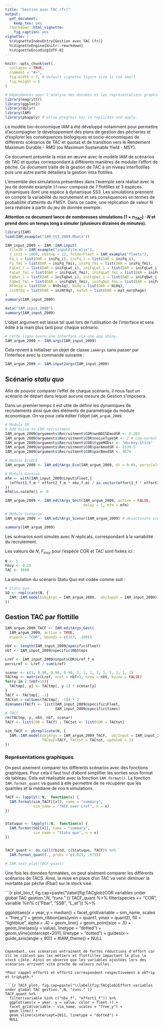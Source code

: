 ```yaml
---
title: "Gestion avec TAC (fr)"
output:
  pdf_document:
    keep_tex: yes
  rmarkdown::html_vignette:
    fig_caption: yes
vignette: |
  %\VignetteIndexEntry{Gestion avec TAC (fr)} 
  %\VignetteEngine{knitr::rmarkdown} 
  %\VignetteEncoding{UTF-8}
---
```


```r
knitr::opts_chunk$set(
  collapse = TRUE,
  comment = "#>",
  fig.width = 7, # default vignette figure size is too small
  fig.height = 5
)
```

```r
# Dépendances pour l'analyse des données et les représentations graphiques.
library(magrittr)
library(ggplot2)
library(dplyr)
library(IAM)
library(pbapply) # allow progress bar in replicate and apply.
```

Le modèle bio-économique IAM a été développé notamment pour permettre d'accompagner le développement des plans de gestion des pêcheries et d'explorer les conséquences biologiques et socio-économiques de différents scénarios de TAC et quotas et de transition vers le Rendement Maximum Durable - RMD (ou Maximum Sustainable Yield - MSY). 

Ce document présente la mise en œuvre avec le modèle IAM de scénarios de TAC et quotas correspondant à différents manières de moduler l'effort de pêche. Ce document traite de la gestion de TAC à un niveau interflotilles puis une autre partie détaillera la gestion intra flotilles.

L'ensemble des simulations présentées dans l'exemple sera réalisé avec le jeu de donnée example `Ifremer` composé de 7 flottilles et 3 espèces dynamiques dont une espèce à dynamique SS3. Les simulations prennent en compte la variabilité du recrutement et ses conséquences en termes de probabilité d'atteinte du FMSY. Dans ce cadre, une réplication de valeur N sera réalisée à partir du jeu de donnée exemple.

**Attention ce document lance de nombreuses simulations $(1 + n_{TAC})\cdot N$ et prend donc un temps long à simuler (plusieurs dizaines de minutes).**


```r
library(IAM)
load(IAM_example("IAM_SS3_2009.RData"))

IAM_input_2009 <- IAM::IAM.input(
  fileIN = IAM_example("inputFile.xlsx"),
  t_init = 2009, nbStep = 12, folderFleet = IAM_example("fleets"),
  Fq_i = list(DAR = iniFq_i), iniFq_i = list(DAR = iniFq_i),
  Fq_fmi = list(DAR = iniFq_fmi), iniFq_fmi = list(DAR = iniFq_fmi),
  FqLwt_i = list(DAR = iniFqLwt_i), iniFqLwt_i = list(DAR = iniFqLwt_i),
  FqLwt_fmi = list(DAR = iniFqLwt_fmi), iniFqLwt_fmi = list(DAR = iniFqLwt_fmi),
  FqDwt_i = list(DAR = iniFqDwt_i), iniFqDwt_i = list(DAR = iniFqDwt_i),
  FqDwt_fmi = list(DAR = iniFqDwt_fmi), iniFqDwt_fmi = list(DAR = iniFqDwt_fmi),
  Nt0s1q = list(DAR = Nt0s1q), Ni0q = list(DAR = Ni0q),
  iniNt0q = list(DAR = iniNt0q), matwt = list(DAR = mat_morphage)
)
summary(IAM_input_2009)
```


```r
data("IAM_input_2009")
summary(IAM_input_2009)
```

L'objet argument est laissé tel quel lors de l'utilisation de l'interface et sera édité à la main plus tard pour chaque scénario.

```r
# Cette ligne ouvre une interface via une app shiny.
IAM_argum_2009 <- IAM.args(IAM_input_2009)
```

Cela revient à initialiser un objet de classe `iamArgs` sans passer par l'interface avec la commande suivante :

```r
IAM_argum_2009 <- IAM.input2args(IAM_input_2009)
```

## Scénario *statu quo*

Afin de pouvoir comparer l'effet de chaque scénario, il nous faut un scénario de départ dans lequel aucune mesure de Gestion s'imposera.

Dans un premier temps il est utile de définir les dynamiques de recrutements ainsi que des éléments de paramétrage du module économique. On va pour cela éditer l'objet `IAM_argum_2009`.

```r
# Module SR
# Add noise to COR recruitment
IAM_argum_2009@arguments$Recruitment$COR$wnNOISEmodSR <- 0.203
IAM_argum_2009@arguments$Recruitment$COR$noiseTypeSR <- 2 # Log-normal
IAM_argum_2009@arguments$Recruitment$COR$typeMODsr <- "Hockey-Stick"
IAM_argum_2009@arguments$Recruitment$COR$parAmodSR <- 2539.5
IAM_argum_2009@arguments$Recruitment$COR$parBmodSR <- 9679

# Module EcoDCF
IAM_argum_2009 <- IAM.editArgs_Eco(IAM_argum_2009, dr = 0.04, perscCalc = 1)

# Module Gestion
mfm <- with(IAM_input_2009@input$Fleet,{
  (effort1_f_m * effort2_f_m * nbv_f_m) / as.vector(effort1_f * effort2_f * nbv_f)
})
mfm[is.na(mfm)] <- 0

IAM_argum_2009 <- IAM.editArgs_Gest(IAM_argum_2009, active = FALSE,
                                    delay = 1, mfm = mfm)

# Module Scenario
IAM_argum_2009 <- IAM.editArgs_Scenar(IAM_argum_2009) # desactivate scenario

summary(IAM_argum_2009)
```

Les scénarios sont simulés avec $N$ réplicats, correspondant à la variabilité du recrutement. 

Les valeurs de $N$, $F_{msy}$ pour l'espèce COR et $TAC$ sont fixées ici :

```r
N <- 5
Fmsy <- 0.26
TAC <- 3600
```

La simulation du scénario Statu Quo est codée comme suit :

```r
# Statu quo
SQ <- replicate(N, {
  IAM::IAM.model(objArgs = IAM_argum_2009,  objInput = IAM_input_2009)
})
```


## Gestion TAC par flottille

<!--

On fixe ici un scénario de Gestion qui va agir sur le nombre de navire afin d'atteindre un TAC (*Total allowable catches*) donné pour chaque année. Ce quotas vise particulièrement l'espèce dite "COR" et rentre en application 2 ans après le début de la simulation, soit en 2011. Les modification d'efforts seront multiplicatives.

Concernant la recherche de réduction d'effort, une recherche d'optimum se fait par itération afin de trouver le multiplicateur $\mu$ tel que la différence entre le TAC requis et atteins est minimale. Le maximum d'itération est de 10, et peut s'arrêter avant si la différence est inférieur à une tolérance donnée. 

La recherche de ce $\mu$ se fait dans un intervalle donné dans les paramètres (nommé bounds). Cet interval dépend fortement du type de Gestion utilisé. En effet, on essaye d'atteindre un effort $var_c$ à partir d'un effort initial $var_i$ par l'application de $\mu$ sur la matrice $m_{f,m}$ comme illustré dans les équations suivantes.


  | Cas           | Place de $\mu$ dans la calcul du TAC visé         |
  |---------------+---------------------------------------------------|
  | Additif       | $var_{c} = var_i + \mu \cdot m_{f,m}$             |
  | Multiplicatif | $var_{c} = var_i + var_i \cdot \mu \cdot m_{f,m}$ |
  
  
Cependant, le modèle va venir s'assurer que $var_c$ ne devient pas négatif et assigner la valeur 0 dans ce cas précis. Afin de limiter les temps de calculs, il est donc préférable de chercher $\mu$ dans les intervals suivants :

  | Cas           | Valeur de $\mu$ possibles                    |
  |---------------+----------------------------------------------|
  | Additif       | $\mu \in [ \frac{-1}{m_{f,m}} ; \infty]$     |
  | Multiplicatif | $\mu \in [ \frac{-var_i}{m_{f,m}} ; \infty]$ |
  
Il est également important de noter qu'un interval $[0;0]$ revient à ne pas appliquer le module Gestion. 

-->

```r
IAM_argum_2009_TACF <- IAM.editArgs_Gest(
  IAM_argum_2009, active = TRUE,
  espece = "COR", bounds = c(1e3, -100))

nbV <- length(IAM_input_2009@specific$Fleet)
nbT <- IAM_input_2009@specific$NbSteps

Lref <- IAM_input_2009@input$COR$Lref_f_e
percLref <- Lref / sum(Lref)

scenar <- c(1, 0.98, 0.98, 0.98, 1, 1, 1, 1, 1, 1, 1, 1, 1)
TACtmp <- matrix(Lref, ncol = nbT+1, nrow = nbV, byrow = FALSE)
for(y in 2:(nbT+1)){
  TACtmp[, y] <- TACtmp[, y-1] * scenar[y]
}
TACf <- TACtmp[, -1]
TACtot = colSums(TACtmp[, -1]) * 2
dimnames(TACf) <- list(IAM_input_2009@specific$Fleet,
                       IAM_input_2009@specific$times)
# TACf
rm(TACtmp, y, nbV, nbT, scenar)
TACf <- list(COR = TACf) ; TACtot <- list(COR = TACtot)

sim_TACF <- pbreplicate(N, {
  IAM::IAM.model(objArgs = IAM_argum_2009_TACF,  objInput = IAM_input_2009,
                 TACbyF=TACf, TACtot = TACtot, updateE = 1)
})
```


### Représentations graphiques

On peut aisement comparer les différents scénarios avec des fonctions graphiques. Pour cela il faut tout d'abord simplifier les sorties sous format de tableau. Cela est réalisable avec la fonction `IAM.format()`. La fonction `IAM.format_quant` va quand à elle permettre de ne récupérer que les quartiles et la médiane de nos `N` simulations.

```r
TACF <- lapply(1:N,  function(x) {
  IAM.format(sim_TACF[[x]], name = "summary",
             sim_name = "TACF over Lref", n = x)
})


Statuquo <- lapply(1:N,  function(x) {
  IAM.format(SQ[[x]], name = "summary", 
             sim_name = "Statu quo", n = x)
})


TACF_quant <- do.call(rbind, c(Statuquo, TACF)) %>%
  IAM.format_quant(., probs = c(.025, .975))

# IAM.test_plot(TACF_quant)
```

Une fois les données formatées, on peut aisément comparer les différents scénarios de TACS. Ainsi, la mise en place d'un TAC va venir diminuer la mortalité par pêche (Fbar) sur le stock visé.

```{r plot_bio_f, fig.cap=paste("\\label{fig:TACglob}COR variables under global TAC gestion.",N, "runs." )}
TACF_quant %>%
  filter(species == "COR", variable %in% c("Fbar", "SSB", "L_et")) %>%
  
  ggplot(aes(x = year, y = median)) + 
  facet_grid(variable ~ sim_name, scales = "free_y") +
  geom_ribbon(aes(ymin = quant1, ymax = quant2), fill = "lightblue", alpha = .4) +
  geom_line() + geom_point(size = .5) +
  geom_line(aes(y = value), linetype = "dotted") +
  geom_vline(xintercept=2011, linetype = "dotted") +
  guides(x = guide_axis(angle = 90)) + #IAM_theme() +
  NULL
```

Cependant, ces scénarios entrainent de fortes réductions d'effort car ils ne ciblent pas les métiers et flottilles impactant le plus le stock cible. Ainsi on observe que les variables ajustées lors des scénarios arrivent vite proche de valeurs nulles.

*Pour rappel effort1 et effort2 correspondent respectivement à nbTrip et tripLgth.*

```{r TACF_plot, fig.cap=paste("\\label{fig:TACglob}Effort variables under global TAC gestion.",N, "runs." )}
TACF_quant %>%
  filter(variable %in% c("nbv_f", "effort1_f")) %>%
  ggplot(aes(x = year, y = value, color = fleet )) +
  facet_grid(variable ~ sim_name, scales = "free_y") +
  geom_line() +
  geom_vline(xintercept=2011, linetype = "dotted") +
  NULL

```

```r

```

<!--

### Pondérer les efforts avec la matrice mfm

Ces réductions drastiques peuvent être limitées en ciblant les flottilles et les métiers. Par exemple, l'espèce ciblé est pêchées à `r IAM_input_2009@input$COR$Lref_f_m_e["Thalassa", "Filet_COR"] /sum(IAM_input_2009@input$COR$Lref_f_m_e, na.rm = TRUE) * 100` % par la flottille dite "Thalassa", via le métier "Filet_COR". Il serait donc plus intéressant de diminuer l'effort sur cette flottille uniquement.

Pour cela on peut agir sur la pondération des métiers et indiquer que l'on diminiue l'effort des métiers "Filet_COR" pour les flottilles qui l'utilisent au profit du méthier "Filet_DP". Il s'agit d'un **report d'effort** par métier.

```r
trg_f <- c("Thalassa", "Haliotis")

mfm <- with(IAM_input_2009@input$Fleet,{
  (effort1_f_m * effort2_f_m * nbv_f_m) / 
    as.vector(effort1_f * effort2_f * nbv_f)
})
mfm[!is.na(mfm)] <- 0 #report d'effort du m?tier 'Filet_COR' vers 'Filet_DP'
mfm[trg_f,"Filet_DP"] <- with(IAM_input_2009@input$Fleet, 
     Lref_f_m[trg_f,"Filet_DP"] / sum(Lref_f_m[trg_f,"Filet_DP"])
)
mfm[trg_f,"Filet_COR"] <- with(IAM_input_2009@input$Fleet, 
    - Lref_f_m[trg_f,"Filet_DP"] / sum(Lref_f_m[trg_f,"Filet_DP"])
)
print(mfm)

IAM_argum_2009_TACnbvR <- IAM.editArgs_Gest(IAM_argum_2009_TACnbv, 
                                            mfm = mfm, control = "Nb trips")

sim_TACglob_nbvR <- pbreplicate(N, {
  sim_TACreport <- IAM::IAM.model(objArgs = IAM_argum_2009_TACnbvR, 
                                  objInput = IAM_input_2009)
})
```

Il est tout à fait possible de rajouter aux précédents scénrarios déjà simulés pour avoir un moyen de comparaison. Il faut cependant éviter de rajouter les objets à la suite avec `rbind` comme cela, car R utilise beaucoup plus de mémoire. 

```r
# Extraction des variables.
TACglob_nbvR <- lapply(1:N,  function(x) {
  IAM.format(sim_TACglob_nbvR[[x]], name = "summary",
             sim_name = "Report TAC global nbv", n = x)
})
# Calcul des quantiles et ajout aux simulations précédentes.
TACglob_quantR <- do.call(rbind, c(TACglob_nbvR)) %>%
  IAM.format_quant(., probs = c(.025, .975)) %>%
  rbind(., TACglob_quant) %>%
  mutate(sim_name = factor(sim_name, levels = c( # Reorder the column in plot
    "Statu quo", "TAC global nbtrip",            # by setting level order
    "TAC global nbv", "Report TAC global nbv")))
```

La comparaison montre une dimension du Fbar sur l'espèce cible COR.

```{r TACreport_bio, fig.cap=paste("\\label{fig:TACglob}COR variables under global TAC gestion with effort report from Filet_COR to Filet_DP.",N, "runs." ), eval = FALSE}
TACglob_quantR %>%
  filter(species == "COR", variable %in% c("Fbar", "SSB", "L_et")) %>%
  ggplot(aes(x = year, y = median)) + 
  facet_grid(variable ~ sim_name, scales = "free_y") +
  geom_ribbon(aes(ymin = quant1, ymax = quant2), fill = "white",alpha = .4) +
  geom_line() + geom_point(size = .5) +
  geom_line(aes(y = value), linetype = "dotted") +
  geom_vline(xintercept=2011, linetype = "dotted") +
  guides(x = guide_axis(angle = 90)) + IAM_theme() +
  NULL
```

Sur le graphe des efforts par flottilles, il est facilement notable que les efforts ne sont pas aussi drastiquement impactés. 

```r
TACglob_quantR %>%
  filter(variable %in% c("nbv_f", "effort1_f")) %>%
  ggplot(aes(x = year, y = value, color = fleet )) +
  facet_grid(variable ~ sim_name, scales = "free_y") +
  geom_line() +
  geom_vline(xintercept=2011, linetype = "dotted") +
  NULL
```

Il est bien entendu évident que les impacts de ce TAC seront persceptibles sur d'autres variables économiques.


```r

```

-->

<!-- ## References -->

<!-- <div id="refs"></div> -->

